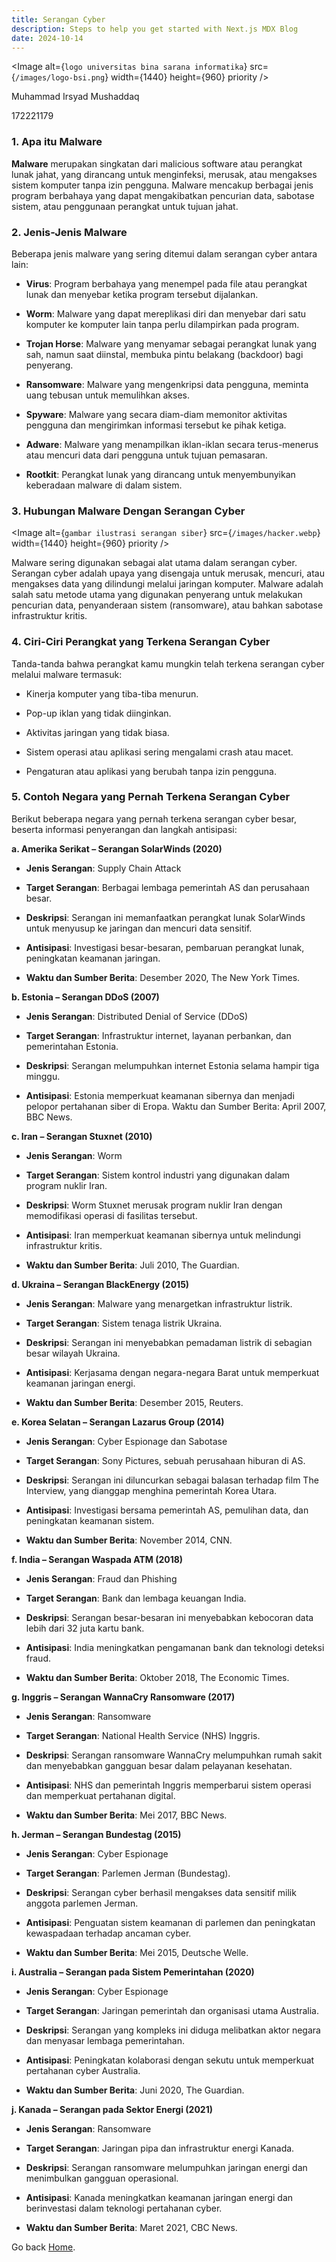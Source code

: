 ```yaml
---
title: Serangan Cyber
description: Steps to help you get started with Next.js MDX Blog
date: 2024-10-14
---
```


<Image
  alt={`logo universitas bina sarana informatika`}
  src={`/images/logo-bsi.png`}
  width={1440}
  height={960}
  priority
/>

<p className="text-center">Muhammad Irsyad Mushaddaq</p>
<p className="text-center">172221179</p>

### 1. Apa itu Malware

**Malware** merupakan singkatan dari malicious software atau perangkat lunak jahat, yang dirancang untuk menginfeksi, merusak, atau mengakses sistem komputer tanpa izin pengguna. Malware mencakup berbagai jenis program berbahaya yang dapat mengakibatkan pencurian data, sabotase sistem, atau penggunaan perangkat untuk tujuan jahat.

### 2. Jenis-Jenis Malware

Beberapa jenis malware yang sering ditemui dalam serangan cyber antara lain:

* **Virus**: Program berbahaya yang menempel pada file atau perangkat lunak dan menyebar ketika program tersebut dijalankan.

* **Worm**: Malware yang dapat mereplikasi diri dan menyebar dari satu komputer ke komputer lain tanpa perlu dilampirkan pada program.

* **Trojan Horse**: Malware yang menyamar sebagai perangkat lunak yang sah, namun saat diinstal, membuka pintu belakang (backdoor) bagi penyerang.

* **Ransomware**: Malware yang mengenkripsi data pengguna, meminta uang tebusan untuk memulihkan akses.

* **Spyware**: Malware yang secara diam-diam memonitor aktivitas pengguna dan mengirimkan informasi tersebut ke pihak ketiga.

* **Adware**: Malware yang menampilkan iklan-iklan secara terus-menerus atau mencuri data dari pengguna untuk tujuan pemasaran.

* **Rootkit**: Perangkat lunak yang dirancang untuk menyembunyikan keberadaan malware di dalam sistem.

### 3. Hubungan Malware Dengan Serangan Cyber

<Image
  alt={`gambar ilustrasi serangan siber`}
  src={`/images/hacker.webp`}
  width={1440}
  height={960}
  priority
/>

Malware sering digunakan sebagai alat utama dalam serangan cyber. Serangan cyber adalah upaya yang disengaja untuk merusak, mencuri, atau mengakses data yang dilindungi melalui jaringan komputer. Malware adalah salah satu metode utama yang digunakan penyerang untuk melakukan pencurian data, penyanderaan sistem (ransomware), atau bahkan sabotase infrastruktur kritis.

### 4. Ciri-Ciri Perangkat yang Terkena Serangan Cyber

Tanda-tanda bahwa perangkat kamu mungkin telah terkena serangan cyber melalui malware termasuk:

* Kinerja komputer yang tiba-tiba menurun.

* Pop-up iklan yang tidak diinginkan.

* Aktivitas jaringan yang tidak biasa.

* Sistem operasi atau aplikasi sering mengalami crash atau macet.

* Pengaturan atau aplikasi yang berubah tanpa izin pengguna.

### 5. Contoh Negara yang Pernah Terkena Serangan Cyber

Berikut beberapa negara yang pernah terkena serangan cyber besar, beserta informasi penyerangan dan langkah antisipasi:

**a. Amerika Serikat – Serangan SolarWinds (2020)**

* **Jenis Serangan**: Supply Chain Attack

* **Target Serangan**: Berbagai lembaga pemerintah AS dan perusahaan besar.

* **Deskripsi**: Serangan ini memanfaatkan perangkat lunak SolarWinds untuk menyusup ke jaringan dan mencuri data sensitif.

* **Antisipasi**: Investigasi besar-besaran, pembaruan perangkat lunak, peningkatan keamanan jaringan.

* **Waktu dan Sumber Berita**: Desember 2020, The New York Times.

**b. Estonia – Serangan DDoS (2007)**

* **Jenis Serangan**: Distributed Denial of Service (DDoS)

* **Target Serangan**: Infrastruktur internet, layanan perbankan, dan pemerintahan Estonia.

* **Deskripsi**: Serangan melumpuhkan internet Estonia selama hampir tiga minggu.

* **Antisipasi**: Estonia memperkuat keamanan sibernya dan menjadi pelopor pertahanan siber di Eropa.
Waktu dan Sumber Berita: April 2007, BBC News.

**c. Iran – Serangan Stuxnet (2010)**

* **Jenis Serangan**: Worm

* **Target Serangan**: Sistem kontrol industri yang digunakan dalam program nuklir Iran.

* **Deskripsi**: Worm Stuxnet merusak program nuklir Iran dengan memodifikasi operasi di fasilitas tersebut.

* **Antisipasi**: Iran memperkuat keamanan sibernya untuk melindungi infrastruktur kritis.

* **Waktu dan Sumber Berita**: Juli 2010, The Guardian.

**d. Ukraina – Serangan BlackEnergy (2015)**

* **Jenis Serangan**: Malware yang menargetkan infrastruktur listrik.

* **Target Serangan**: Sistem tenaga listrik Ukraina.

* **Deskripsi**: Serangan ini menyebabkan pemadaman listrik di sebagian besar wilayah Ukraina.

* **Antisipasi**: Kerjasama dengan negara-negara Barat untuk memperkuat keamanan jaringan energi.

* **Waktu dan Sumber Berita**: Desember 2015, Reuters.

**e. Korea Selatan – Serangan Lazarus Group (2014)**

* **Jenis Serangan**: Cyber Espionage dan Sabotase

* **Target Serangan**: Sony Pictures, sebuah perusahaan hiburan di AS.

* **Deskripsi**: Serangan ini diluncurkan sebagai balasan terhadap film The Interview, yang dianggap menghina pemerintah Korea Utara.

* **Antisipasi**: Investigasi bersama pemerintah AS, pemulihan data, dan peningkatan keamanan sistem.

* **Waktu dan Sumber Berita**: November 2014, CNN.

**f. India – Serangan Waspada ATM (2018)**

* **Jenis Serangan**: Fraud dan Phishing

* **Target Serangan**: Bank dan lembaga keuangan India.

* **Deskripsi**: Serangan besar-besaran ini menyebabkan kebocoran data lebih dari 32 juta kartu bank.

* **Antisipasi**: India meningkatkan pengamanan bank dan teknologi deteksi fraud.

* **Waktu dan Sumber Berita**: Oktober 2018, The Economic Times.

**g. Inggris – Serangan WannaCry Ransomware (2017)**

* **Jenis Serangan**: Ransomware

* **Target Serangan**: National Health Service (NHS) Inggris.

* **Deskripsi**: Serangan ransomware WannaCry melumpuhkan rumah sakit dan menyebabkan gangguan besar dalam pelayanan kesehatan.

* **Antisipasi**: NHS dan pemerintah Inggris memperbarui sistem operasi dan memperkuat pertahanan digital.

* **Waktu dan Sumber Berita**: Mei 2017, BBC News.

**h. Jerman – Serangan Bundestag (2015)**

* **Jenis Serangan**: Cyber Espionage

* **Target Serangan**: Parlemen Jerman (Bundestag).

* **Deskripsi**: Serangan cyber berhasil mengakses data sensitif milik anggota parlemen Jerman.

* **Antisipasi**: Penguatan sistem keamanan di parlemen dan peningkatan kewaspadaan terhadap ancaman cyber.

* **Waktu dan Sumber Berita**: Mei 2015, Deutsche Welle.

**i. Australia – Serangan pada Sistem Pemerintahan (2020)**

* **Jenis Serangan**: Cyber Espionage

* **Target Serangan**: Jaringan pemerintah dan organisasi utama Australia.

* **Deskripsi**: Serangan yang kompleks ini diduga melibatkan aktor negara dan menyasar lembaga pemerintahan.

* **Antisipasi**: Peningkatan kolaborasi dengan sekutu untuk memperkuat pertahanan cyber Australia.

* **Waktu dan Sumber Berita**: Juni 2020, The Guardian.

**j. Kanada – Serangan pada Sektor Energi (2021)**

* **Jenis Serangan**: Ransomware

* **Target Serangan**: Jaringan pipa dan infrastruktur energi Kanada.

* **Deskripsi**: Serangan ransomware melumpuhkan jaringan energi dan menimbulkan gangguan operasional.

* **Antisipasi**: Kanada meningkatkan keamanan jaringan energi dan berinvestasi dalam teknologi pertahanan cyber.

* **Waktu dan Sumber Berita**: Maret 2021, CBC News.

Go back [Home](/).
